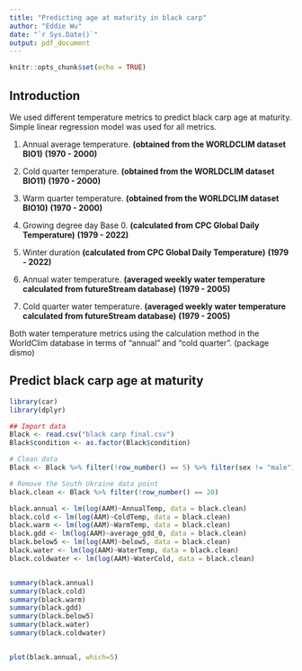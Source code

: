 ```yaml
---
title: "Predicting age at maturity in black carp"
author: "Eddie Wu"
date: "`r Sys.Date()`"
output: pdf_document
---
```


```r
knitr::opts_chunk$set(echo = TRUE)
```

## Introduction

We used different temperature metrics to predict black carp age at maturity.
Simple linear regression model was used for all metrics.


1. Annual average temperature.
**(obtained from the WORLDCLIM dataset BIO1)**
**(1970 - 2000)**

2. Cold quarter temperature.
**(obtained from the WORLDCLIM dataset BIO11)**
**(1970 - 2000)**

3. Warm quarter temperature.
**(obtained from the WORLDCLIM dataset BIO10)**
**(1970 - 2000)**

4. Growing degree day Base 0.
**(calculated from CPC Global Daily Temperature)**
**(1979 - 2022)**

5. Winter duration
**(calculated from CPC Global Daily Temperature)**
**(1979 - 2022)**

6. Annual water temperature.
**(averaged weekly water temperature calculated from futureStream database)**
**(1979 - 2005)**

7. Cold quarter water temperature.
**(averaged weekly water temperature calculated from futureStream database)**
**(1979 - 2005)**

Both water temperature metrics using the calculation method in the WorldClim database in terms of "annual" and "cold quarter". (package dismo)


## Predict black carp age at maturity
```r
library(car)
library(dplyr)

## Import data
Black <- read.csv("black carp final.csv")
Black$condition <- as.factor(Black$condition)

# Clean data
Black <- Black %>% filter(!row_number() == 5) %>% filter(sex != "male")

# Remove the South Ukraine data point
black.clean <- Black %>% filter(!row_number() == 20)
```

```r
black.annual <- lm(log(AAM)~AnnualTemp, data = black.clean)
black.cold <- lm(log(AAM)~ColdTemp, data = black.clean)
black.warm <- lm(log(AAM)~WarmTemp, data = black.clean)
black.gdd <- lm(log(AAM)~average_gdd_0, data = black.clean)
black.below5 <- lm(log(AAM)~below5, data = black.clean)
black.water <- lm(log(AAM)~WaterTemp, data = black.clean)
black.coldwater <- lm(log(AAM)~WaterCold, data = black.clean)


summary(black.annual)
summary(black.cold)
summary(black.warm)
summary(black.gdd)
summary(black.below5)
summary(black.water)
summary(black.coldwater)


plot(black.annual, which=5)
```

